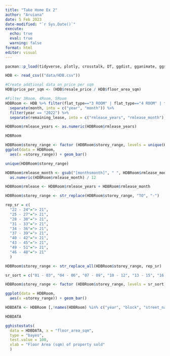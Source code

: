 ```yaml
---
title: "Take Home Ex 2"
author: "Aruiana"
date: 5 Feb 2023
date-modified: "`r Sys.Date()`"
execute: 
  echo: true
  eval: true
  warning: false
format: html
editor: visual
---
```


```r
pacman::p_load(tidyverse, plotly, crosstalk, DT, ggdist, gganimate, ggstatsplot)

HDB <- read_csv(("data/HDB.csv"))

#Create addtional data on price per sqm
HDB$price_per_sqm <- (HDB$resale_price / HDB$floor_area_sqm)


```

```r
#Filter 3Room, 4Room, 5Room
HDBRoom <- HDB %>% filter(flat_type=="3 ROOM" | flat_type=="4 ROOM" | flat_type=="5 ROOM") %>%
  separate(month, into = c("year", "month")) %>% 
  filter(year == "2022") %>%
  separate(remaining_lease, into = c("rmlease_years", "rmlease_month"), sep = "years") 

HDBRoom$rmlease_years <- as.numeric(HDBRoom$rmlease_years)

HDBRoom

```

```r
HDBRoom$storey_range <- factor (HDBRoom$storey_range, levels = unique(HDBRoom$storey_range))
ggplot(data = HDBRoom,
  aes(x =storey_range)) + geom_bar()

```

```r
unique(HDBRoom$storey_range)
```

```r
HDBRoom$rmlease_month <- gsub("[monthsmonth]", " ", HDBRoom$rmlease_month) %>%
  as.numeric(HDBRoom$rmlease_month) / 12 

HDBRoom$rmlease <- HDBRoom$rmlease_years + HDBRoom$rmlease_month 

HDBRoom$storey_range <- str_replace(HDBRoom$storey_range, "TO", "-")

rep_sr = c(
  "22 - 24"="> 21", 
  "25 - 27"="> 21", 
  "28 - 30"="> 21",
  "31 - 33"="> 21",
  "34 - 36"="> 21", 
  "37 - 39"="> 21", 
  "40 - 42"="> 21", 
  "43 - 45"="> 21", 
  "49 - 51"="> 21", 
  "46 - 48"="> 21"
  )

HDBRoom$storey_range <- str_replace_all(HDBRoom$storey_range, rep_sr)

sr_sort = c("01 - 03", "04 - 06", "07 - 09", "10 - 12", "13 - 15", "16 - 18", "19 - 21", "> 21")

HDBRoom$storey_range <- factor (HDBRoom$storey_range, levels = sr_sort)

ggplot(data = HDBRoom,
  aes(x =storey_range)) + geom_bar()
```

```r
HDBDATA <- HDBRoom [,!names(HDBRoom) %in% c("year", "block", "street_name", "rmlease_years", "rmlease_month")]

HDBDATA
```

```r
gghistostats(
  data = HDBDATA, x = "floor_area_sqm",
  type = "bayes",
  test.value = 100,
  xlab = "Floor Area (sqm) of property sold"
  )
```
